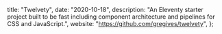   title: "Twelvety",
  date: "2020-10-18",
  description:
    "An Eleventy starter project built to be fast including component architecture and pipelines for CSS and JavaScript.",
  website: "https://github.com/gregives/twelvety",
};
